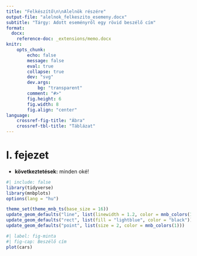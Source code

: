 ```yaml
---
title: "Felkészítő\n\nAlelnök részére"
output-file: "alelnok_felkeszito_esemeny.docx"
subtitle: "Tárgy: Adott eseményről egy rövid beszélő cím"
format:
  docx:
    reference-doc: _extensions/memo.docx
knitr:
    opts_chunk: 
        echo: false
        message: false
        eval: true
        collapse: true
        dev: "svg"
        dev.args:
            bg: "transparent"
        comment: "#>"
        fig.height: 6
        fig.width: 8
        fig.align: "center"
language:
    crossref-fig-title: "Ábra"
    crossref-tbl-title: "Táblázat"
---
```


# I. fejezet

- **következtetések:** minden oké!

```r
#| include: false
library(tidyverse)
library(mnbplots)
options(lang = "hu")

theme_set(theme_mnb_ts(base_size = 16))
update_geom_defaults("line", list(linewidth = 1.2, color = mnb_colors(1)))
update_geom_defaults("rect", list(fill = "lightblue", color = "black"))
update_geom_defaults("point", list(size = 2, color = mnb_colors(1)))
```

```r
#| label: fig-minta
#| fig-cap: Beszélő cím
plot(cars)
```

